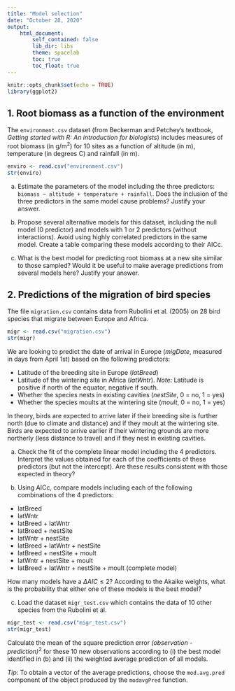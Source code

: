 ```yaml
---
title: "Model selection"
date: "October 28, 2020"
output:
    html_document:
        self_contained: false
        lib_dir: libs
        theme: spacelab
        toc: true
        toc_float: true
---
```


```r
knitr::opts_chunk$set(echo = TRUE)
library(ggplot2)
```


## 1. Root biomass as a function of the environment

The `environment.csv` dataset (from Beckerman and Petchey's textbook, *Getting started with R: An introduction for biologists*) includes measures of root biomass (in g/m$^2$) for 10 sites as a function of altitude (in m), temperature (in degrees C) and rainfall (in m).

```r
enviro <- read.csv("environment.csv")
str(enviro)
```

a) Estimate the parameters of the model including the three predictors: `biomass ~ altitude + temperature + rainfall`. Does the inclusion of the three predictors in the same model cause problems? Justify your answer.

b) Propose several alternative models for this dataset, including the null model (0 predictor) and models with 1 or 2 predictors (without interactions). Avoid using highly correlated predictors in the same model. Create a table comparing these models according to their AICc.

c) What is the best model for predicting root biomass at a new site similar to those sampled? Would it be useful to make average predictions from several models here? Justify your answer.


## 2. Predictions of the migration of bird species

The file `migration.csv` contains data from Rubolini et al. (2005) on 28 bird species that migrate between Europe and Africa.

```r
migr <- read.csv("migration.csv")
str(migr)
```

We are looking to predict the date of arrival in Europe (*migDate*, measured in days from April 1st) based on the following predictors:

- Latitude of the breeding site in Europe (*latBreed*)
- Latitude of the wintering site in Africa (*latWntr*). *Note*: Latitude is positive if north of the equator, negative if south.
- Whether the species nests in existing cavities (*nestSite*, 0 = no, 1 = yes)
- Whether the species moults at the wintering site (*moult*, 0 = no, 1 = yes)

In theory, birds are expected to arrive later if their breeding site is further north (due to climate and distance) and if they moult at the wintering site. Birds are expected to arrive earlier if their wintering grounds are more northerly (less distance to travel) and if they nest in existing cavities.

a) Check the fit of the complete linear model including the 4 predictors. Interpret the values obtained for each of the coefficients of these predictors (but not the intercept). Are these results consistent with those expected in theory?

b) Using AICc, compare models including each of the following combinations of the 4 predictors:

- latBreed
- latWntr
- latBreed + latWntr
- latBreed + nestSite
- latWntr + nestSite
- latBreed + latWntr + nestSite
- latBreed + nestSite + moult
- latWntr + nestSite + moult
- latBreed + latWntr + nestSite + moult (complete model)

How many models have a $\Delta AIC \le 2$? According to the Akaike weights, what is the probability that either one of these models is the best model?

c) Load the dataset `migr_test.csv` which contains the data of 10 other species from the Rubolini et al.

```r
migr_test <- read.csv("migr_test.csv")
str(migr_test)
```

Calculate the mean of the square prediction error *(observation - prediction)*$^2$ for these 10 new observations according to (i) the best model identified in (b) and (ii) the weighted average prediction of all models.

*Tip*: To obtain a vector of the average predictions, choose the `mod.avg.pred` component of the object produced by the `modavgPred` function.

